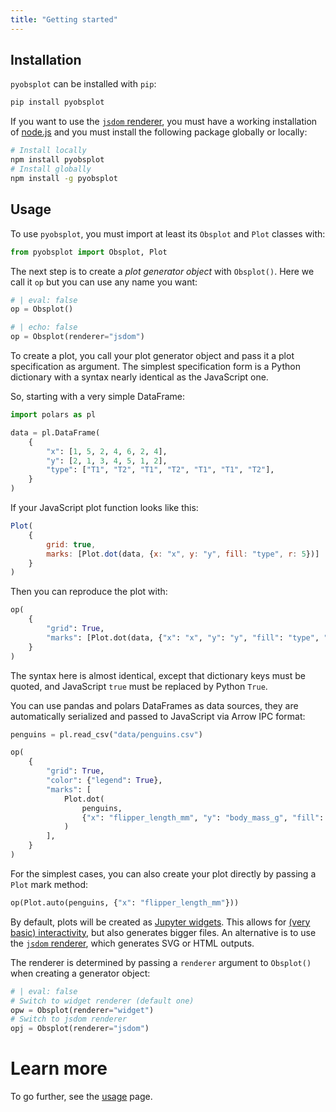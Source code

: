 ```yaml
---
title: "Getting started"
---
```


## Installation

`pyobsplot` can be installed with `pip`:

```sh
pip install pyobsplot
```

If you want to use the [`jsdom` renderer](usage.qmd#renderers), you must have a working installation of [node.js](https://nodejs.org/en) and you must install the following package globally or locally:

```sh
# Install locally
npm install pyobsplot
# Install globally
npm install -g pyobsplot
```

## Usage

To use `pyobsplot`, you must import at least its `Obsplot` and `Plot` classes with:

```python
from pyobsplot import Obsplot, Plot

```

The next step is to create a *plot generator object* with `Obsplot()`. Here we call it `op` but you can use any name you want:

```python
# | eval: false
op = Obsplot()
```

```python
# | echo: false
op = Obsplot(renderer="jsdom")
```


To create a plot, you call your plot generator object and pass it a plot specification as argument. The simplest specification form is a Python dictionary with a syntax nearly identical as the JavaScript one. 

So, starting with a very simple DataFrame:

```python
import polars as pl

data = pl.DataFrame(
    {
        "x": [1, 5, 2, 4, 6, 2, 4],
        "y": [2, 1, 3, 4, 5, 1, 2],
        "type": ["T1", "T2", "T1", "T2", "T1", "T1", "T2"],
    }
)
```

If your JavaScript plot function looks like this:

```javascript
Plot(
    {
        grid: true,
        marks: [Plot.dot(data, {x: "x", y: "y", fill: "type", r: 5})]
    }
)
```

Then you can reproduce the plot with:

```python
op(
    {
        "grid": True,
        "marks": [Plot.dot(data, {"x": "x", "y": "y", "fill": "type", "r": 5})],
    }
)
```

The syntax here is almost identical, except that dictionary keys must be quoted, and JavaScript `true` must be replaced by Python `True`.

You can use pandas and polars DataFrames as data sources, they are automatically serialized and passed to JavaScript via Arrow IPC format:

```python
penguins = pl.read_csv("data/penguins.csv")

op(
    {
        "grid": True,
        "color": {"legend": True},
        "marks": [
            Plot.dot(
                penguins,
                {"x": "flipper_length_mm", "y": "body_mass_g", "fill": "island"},
            )
        ],
    }
)
```

For the simplest cases, you can also create your plot directly by passing a `Plot` mark method:

```python
op(Plot.auto(penguins, {"x": "flipper_length_mm"}))
```

By default, plots will be created as [Jupyter widgets](https://ipywidgets.readthedocs.io/en/stable/). This allows for [(very basic) interactivity](usage.qmd#interactivity), but also generates bigger files. An alternative is to use the [`jsdom` renderer](usage.qmd#renderers), which generates SVG or HTML outputs.

The renderer is determined by passing a `renderer` argument to `Obsplot()` when creating a generator object:

```python
# | eval: false
# Switch to widget renderer (default one)
opw = Obsplot(renderer="widget")
# Switch to jsdom renderer
opj = Obsplot(renderer="jsdom")
```


# Learn more

To go further, see the [usage](usage.qmd) page.

